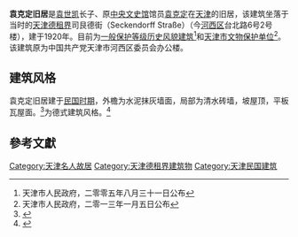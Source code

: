 {{文物保护单位
| 级别 = 省级
| 省区市 = 天津市
| 名称 = 袁克定旧居
| 图片 = [[File:台北路6号2号楼.jpg|200px]]
| 编号 = 4-94
| 分类 = 近现代重要史迹及代表性建筑
| 时代 = 中华民国
| 所在 = [[天津市|天津市]][[河西区_(天津市)|河西区]]
| 登录 = 2013年1月5日
}}

'''袁克定旧居'''是[[袁世凯|袁世凯]]长子、原[[中央文史馆|中央文史馆]]馆员[[袁克定|袁克定]]在[[天津|天津]]的旧居，该建筑坐落于当时的[[天津德租界|天津德租界]]司艮德街（Seckendorff Straße）（今[[河西区_(天津市)|河西区]]台北路6号2号楼），建于1920年。目前为[[天津历史风貌建筑|一般保护等级历史风貌建筑]]<ref>天津市人民政府，二零零五年八月三十一日公布</ref>和[[天津市文物保护单位|天津市文物保护单位]]<ref>天津市人民政府，二零一三年一月五日公布</ref>。该建筑原为中国共产党天津市河西区委员会办公楼。

== 建筑风格 ==
{{天津历史风貌建筑|
省区市 = 天津市 |
名称 = 袁克定旧居 |
图片 = [[File:台北路6号2号楼铭牌.jpg|200px]] |
编号 = 0230001 |
等级 = 一般保护 |
时代 = 1920年|
所在 = [[天津市|天津市]][[和平区_(天津市)|和平区]] |
公布 = 2005年8月31日 |
}}

袁克定旧居建于[[中華民國大陸時期|民国时期]]，外檐为水泥抹灰墙面，局部为清水砖墙，坡屋顶，平板瓦屋面。<ref>{{Cite web |url=http://www.fmjz.cn/Lists/1/DispForm.aspx?ID=737 |title=台北路6号 |access-date=2014-08-01 |archive-date=2014-08-10 |archive-url=https://web.archive.org/web/20140810230223/http://www.fmjz.cn/Lists/1/DispForm.aspx?ID=737 |dead-url=no }}</ref>为德式建筑风格。<ref>{{Cite web |url=http://www.ce.cn/culture/rw/cn/xw/200811/24/t20081124_17476897.shtml |title=天津河西区发现袁世凯嫡长子袁克定的旧居 |access-date=2011-09-20 |archive-url=https://web.archive.org/web/20091008160728/http://www.ce.cn/culture/rw/cn/xw/200811/24/t20081124_17476897.shtml |archive-date=2009-10-08 |dead-url=yes }}</ref>

== 參考文獻 ==
<div class="references-small">
<references />
</div>

{{天津市名人故居}}
{{天津市文物保护单位}}

[[Category:天津名人故居|Category:天津名人故居]]
[[Category:天津德租界建筑物|Category:天津德租界建筑物]]
[[Category:天津民国建筑|Category:天津民国建筑]]